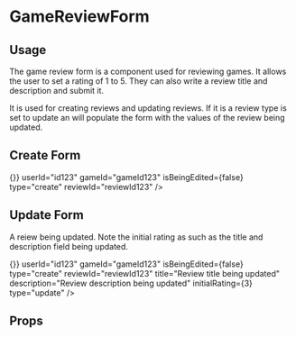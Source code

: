 
<Meta title="Design System|Components" component={GameReviewForm} />

# GameReviewForm

## Usage

The game review form is a component used for reviewing games. It allows the user to set a rating of 1 to 5. They can also write a review title and description and submit it.

It is used for creating reviews and updating reviews. If it is a review type is set to update an will populate the form with the
values of the review being updated.

## Create Form

<Preview>
  <Story name="GameReviewForm">
    <ReviewProvider>
      <GameReviewForm
        userName="john doe"
        userPhoto="http://www.fillmurray.com/g/200/300"
        closeEditForm={() => {}}
        userId="id123"
        gameId="gameId123"
        isBeingEdited={false}
        type="create"
        reviewId="reviewId123"
      />
    </ReviewProvider>
  </Story>
</Preview>

## Update Form

A reiew being updated. Note the initial rating as such as the title and description field being updated.

<Preview>
  <Story name="GameReviewFormUpdate">
    <ReviewProvider>
      <GameReviewForm
        userName="john doe"
        userPhoto="http://www.fillmurray.com/g/200/300"
        closeEditForm={() => {}}
        userId="id123"
        gameId="gameId123"
        isBeingEdited={false}
        type="create"
        reviewId="reviewId123"
        title="Review title being updated"
        description="Review description being updated"
        initialRating={3}
        type="update"
      />
    </ReviewProvider>
  </Story>
</Preview>

## Props

<Props of={GameReviewForm} />
